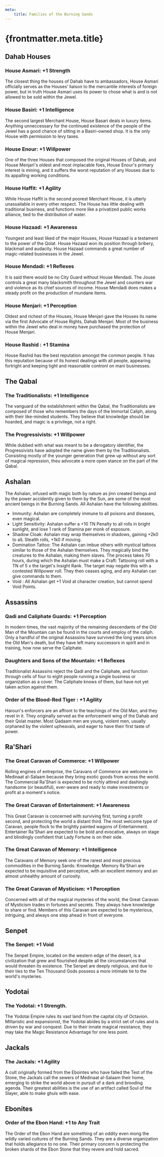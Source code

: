```yaml
---
meta:
    title: Families of the Burning Sands
---
```

# {frontmatter.meta.title}

## <span>Dahab Houses</span>

### <span>House Asmari: +1 Strength</span>

The closest thing the houses of Dahab have to ambassadors, House Asmari officially serves as the Houses' liaison to the mercantile interests of foreign power, but in truth House Asmari uses its power to chose what is and is not allowed to be sold within the Jewel.

### <span>House Basiri: +1 Intelligence</span>

The second largest Merchant House, House Basari deals in luxury items. Anything unneccessary for the continued existence of the people of the Jewel has a good chance of sitting in a Basiri-owned shop. It is the only House with permission to levy taxes.

### <span>House Enour: +1 Willpower</span>

One of the three Houses that composed the original Houses of Dahab, and House Menjari's oldest and most implacable foes, House Enour's primary interest is mining, and it suffers the worst reputation of any Houses due to its appalling working conditions.

### <span>House Haffit: +1 Agility</span>

While House Haffit is the second poorest Merchant House, it is utterly unassailable in every other respect. The House has little dealing with traditional business, and functions more like a privatized public works alliance, tied to the distribution of water.

### <span>House Hazaad: +1 Awareness</span>

Youngest and least liked of the major Houses, House Hazaad is a testament to the power of the Qolat. House Hazaad won its position through bribery, blackmail and audacity. House Hazaad commands a great number of magic-related businesses in the Jewel.

### <span>House Mendadi: +1 Reflexes</span>

It is said there would be no City Guard without House Mendadi. The Jouse controls a great many blacksmith throughout the Jewel and counters war and violence as its chief sources of income. House Mendadi does makes a steady profit on the production of mundane items.

### <span>House Menjari: +1 Perception</span>

Oldest and richest of the Houses, House Menjari gave the Houses its name via the first Advocate of House Rights, Dahab Menjari. Most of the business within the Jewel who deal in money have purchased the protection of House Menjari.

### <span>House Rashid : +1 Stamina</span>

House Rashid has the best reputation amongst the common people. It has this reputation because of its honest dealings with all people, appearing fortright and keeping tight and reasonable contronl on mani businesses.

## <span>The Qabal</span>

### <span>The Traditionalists: +1 Intelligence</span>

The vanguard of the establishment within the Qabal, the Traditionalists are composed of those who remembers the days of the Immortal Caliph, along with their like-minded students. They believe that knowledge should be hoarded, and magic is a privilege, not a right.

### <span>The Progressivists: +1 Willpower</span>

While dubbed with what was meant to be a derogatory identifier, the Progressivists have adopted the name given them by the Traditionalists. Consisting mostly of the younger generation that grew up without any sort of magical repression, theu advocate a more open stance on the part of the Qabal.

## <span>Ashalan</span>

The Ashalan, infused with magic both by nature as jinn created beings and by the power accidently given to them by the Sun, are some of the most ancient beings in the Burning Sands. All Ashalan have the following abilities.

- Immunity: Ashalan are completely immune to all poisons and diseases, even magical.
- Light Sensitivity: Ashalan suffer a +10&#160;TN Penalty to all rolls in bright sunlight, and lose 1 rank of Stamina per monk of exposure.
- Shadow Cloak: Ashalan may wrap themselves in shadows, gaining +2k0 to alL Stealth rolls, +1k0 if moving.
- Domination Tattoo: The Ashalan can imbue others with mystical tattoos similar to those of the Ashalan themselves. They magically bind the creatures to the Ashalan, making them slaves. The process takes 70 hours, during which the Ashalan must make a Craft: Tattooing roll with a TN of 5 x the target's Insight Rank. The target may negate this with a contested Willpower roll. They then ceases aging, and any Ashalan can give commands to them.
- Void : All Ashalan get +1 Void at character creation, but cannot spend Void Points.

## <span>Assassins</span>

### <span>Qadi and Caliphate Guards: +1 Perception</span>

In modern times, the vast majority of the remaining descendants of the Old Man of the Mountain can be found in the courts and employ of the caliph. Only a handful of the original Assassins have survived the long years since the Old Man's death, but they have left many successors in spirit and in training, how now serve the Caliphate.

### <span>Daughters and Sons of the Mountain: +1 Reflexes</span>

Traditionalist Assassins reject the Qadi and the Caliphate, and function through cells of four to eight people running a single business or organization as a cover. The Caliphate knows of them, but have not yet taken action against them.

### <span>Order of the Blood-Red Tiger : +1 Agility</span>

Haroun's enforcers are an affront to the teachings of the Old Man, and they revel in it. They originally served as the enforcement wing of the Dahab and their Qolat master. Most Qadaam men are young, violent men, usually orphaned by the violent upheavals, and eager to have their first taste of power.

## <span>Ra'Shari</span>

### <span>The Great Caravan of Commerce: +1 Willpower</span>

Rolling engines of entreprise, the Caravans of Commerce are welcome in Medinaat al-Salaam because they bring exotic goods from across the world. The Commercial Ra'Shari is expected to be richly attired and dashingly handsome (or beautiful), ever-aware and ready to make investments or profit at a moment's notice.

### <span>The Great Caravan of Entertainment: +1 Awareness</span>

This Great Caravan is concerned with surviving first, turning a profit second, and protecting the world a distant third. The most welcome type of Caravan, people flock to the brightly painted wagons of Entertainment. Entertainer Ra'Shari are expected to be bold and evocative, always on stage and blindingly confident that Lady Fortune is on their side.

### <span>The Great Caravan of Memory: +1 Intelligence</span>

The Caravans of Memory seek one of the rarest and most precious commodities in the Burning Sands: Knowledge. Memory Ra'Shari are expected to be inquisitive and perceptive, with an excellent memory and an almost unhealthy amount of curiosity.

### <span>The Great Caravan of Mysticism: +1 Perception</span>

Concerned with all of the magical mysteries of the world, the Great Caravan of Mysticism trades in fortunes and secrets. They always have knowledge to share or find. Members of this Caravan are expected to be mysterious, intriguing, and always one step ahead in front of everyone.

## <span>Senpet</span>

### <span>The Senpet: +1 Void</span>

The Senpet Empire, located on the western edge of the desert, is a civilization that grew and flourished despite all the circumstances that would threaten its existence. The Senpet are deeply religious, and due to their ties to the Ten Thousand Gods possess a more intimate tie to the world's mysteries.

## <span>Yodotai</span>

### <span>The Yodotai: +1 Strength.</span>

The Yodotai Empire rules its vast land from the capital city of Octavion. Miltaristic and expansionist, the Yodotai abides by a strict set of rules and is driven by war and conquest. Due to their innate magical resistance, they may take the Magic Resistance Advantage for one less point.

## <span>Jackals</span>

### <span>The Jackals: +1 Agility</span>

A cult originally formed from the Ebointes who have failed the Test of the Stone, the Jackals call the sewers of Medinaat al-Salaam their home, emerging to strike the world above in pursuit of a dark and brooding agenda. Their greatest abilities is the use of an artifact called Soul of the Slayer, able to make ghuls with ease.

## <span>Ebonites</span>

### <span>Order of the Ebon Hand: +1 to Any Trait</span>

The Order of the Ebon Hand are something of an oddity even mong the wildly varied cultures of the Burning Sands. They are a diverse organization that holds allegiance to no one. Their primary concern is protecting the broken shards of the Ebon Stone that they revere and hold sacred.

